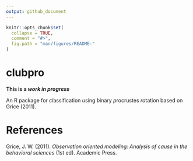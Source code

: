 ```yaml
---
output: github_document
---
```


<!-- README.md is generated from README.Rmd. Please edit that file -->

```r
knitr::opts_chunk$set(
  collapse = TRUE,
  comment = "#>",
  fig.path = "man/figures/README-"
)
```

# clubpro


**This is a _work in progress_**

An R package for *cl*assification *u*sing *b*inary *p*rocrustes *ro*tation based on Grice (2011).

# References

Grice, J. W. (2011). _Observation oriented modeling: Analysis of cause in the behavioral sciences_ (1st ed). Academic Press.
